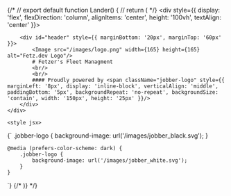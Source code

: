 


{/* // export default function Lander() {
// return ( */}
    <div style={{ display: 'flex', flexDirection: 'column', alignItems: 'center', height: '100vh', textAlign: 'center' }}>
        
        <div id="header" style={{ marginBottom: '20px', marginTop: '60px' }}>
            <Image src="/images/logo.png" width={165} height={165} alt="Fetz.dev Logo"/>
            # Fetzer's Fleet Managment
            <br/>
            <br/>
            #### Proudly powered by <span className="jobber-logo" style={{ marginLeft: '8px', display: 'inline-block', verticalAlign: 'middle', paddingBottom: '5px', backgroundRepeat: 'no-repeat', backgroundSize: 'contain', width: '150px', height: '25px' }}/>
        </div>
    </div>

    <style jsx>
{`
    .jobber-logo {
        background-image: url('/images/jobber_black.svg');
    }

    @media (prefers-color-scheme: dark) {
        .jobber-logo {
            background-image: url('/images/jobber_white.svg');
        }
    }
`}
</style>
{/* )} */}